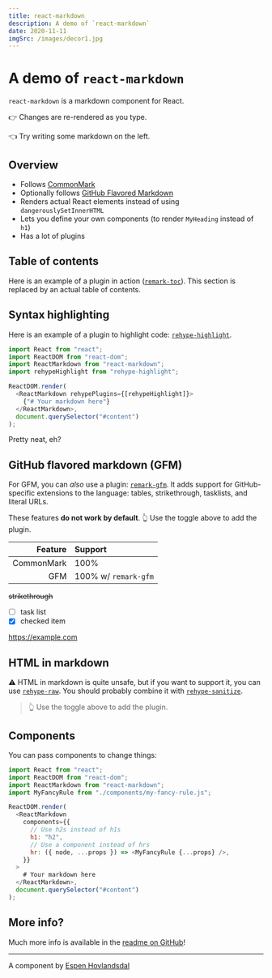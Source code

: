 ```yaml
---
title: react-markdown
description: A demo of `react-markdown`
date: 2020-11-11
imgSrc: /images/decor1.jpg
---
```


# A demo of `react-markdown`

`react-markdown` is a markdown component for React.

👉 Changes are re-rendered as you type.

👈 Try writing some markdown on the left.

## Overview

- Follows [CommonMark](https://commonmark.org)
- Optionally follows [GitHub Flavored Markdown](https://github.github.com/gfm/)
- Renders actual React elements instead of using `dangerouslySetInnerHTML`
- Lets you define your own components (to render `MyHeading` instead of `h1`)
- Has a lot of plugins

## Table of contents

Here is an example of a plugin in action
([`remark-toc`](https://github.com/remarkjs/remark-toc)).
This section is replaced by an actual table of contents.

## Syntax highlighting

Here is an example of a plugin to highlight code:
[`rehype-highlight`](https://github.com/rehypejs/rehype-highlight).

```js
import React from "react";
import ReactDOM from "react-dom";
import ReactMarkdown from "react-markdown";
import rehypeHighlight from "rehype-highlight";

ReactDOM.render(
  <ReactMarkdown rehypePlugins={[rehypeHighlight]}>
    {"# Your markdown here"}
  </ReactMarkdown>,
  document.querySelector("#content")
);
```

Pretty neat, eh?

## GitHub flavored markdown (GFM)

For GFM, you can _also_ use a plugin:
[`remark-gfm`](https://github.com/remarkjs/react-markdown#use).
It adds support for GitHub-specific extensions to the language:
tables, strikethrough, tasklists, and literal URLs.

These features **do not work by default**.
👆 Use the toggle above to add the plugin.

|    Feature | Support              |
| ---------: | :------------------- |
| CommonMark | 100%                 |
|        GFM | 100% w/ `remark-gfm` |

~~strikethrough~~

- [ ] task list
- [x] checked item

https://example.com

## HTML in markdown

⚠️ HTML in markdown is quite unsafe, but if you want to support it, you can
use [`rehype-raw`](https://github.com/rehypejs/rehype-raw).
You should probably combine it with
[`rehype-sanitize`](https://github.com/rehypejs/rehype-sanitize).

<blockquote>👆 Use the toggle above to add the plugin.</blockquote>

## Components

You can pass components to change things:

```js
import React from "react";
import ReactDOM from "react-dom";
import ReactMarkdown from "react-markdown";
import MyFancyRule from "./components/my-fancy-rule.js";

ReactDOM.render(
  <ReactMarkdown
    components={{
      // Use h2s instead of h1s
      h1: "h2",
      // Use a component instead of hrs
      hr: ({ node, ...props }) => <MyFancyRule {...props} />,
    }}
  >
    # Your markdown here
  </ReactMarkdown>,
  document.querySelector("#content")
);
```

## More info?

Much more info is available in the
[readme on GitHub](https://github.com/remarkjs/react-markdown)!

---

A component by [Espen Hovlandsdal](https://espen.codes/)
